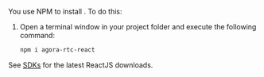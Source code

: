 
<PlatformWrapper platform="react-js">

You use NPM to install <Vpd k="SDK" />. To do this:

1. Open a terminal window in your project folder and execute the following command:

    ```sh
    npm i agora-rtc-react
    ```

See [SDKs](../../sdks) for the latest ReactJS downloads.
</PlatformWrapper>

